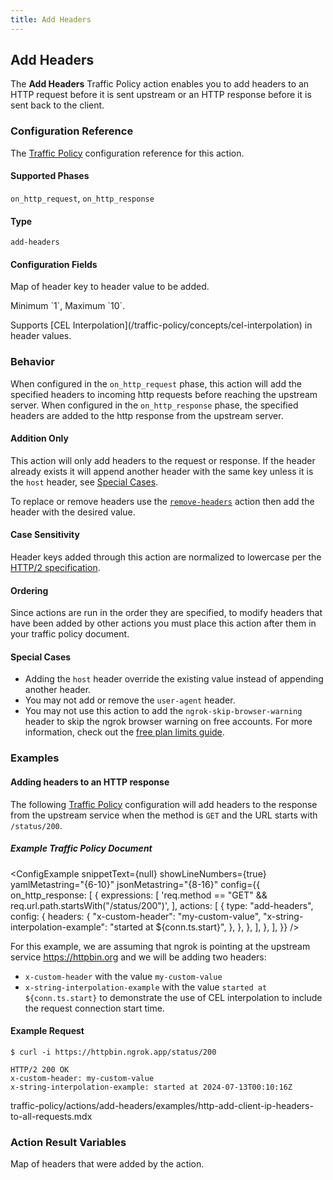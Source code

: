 ```yaml
---
title: Add Headers
---
```



## Add Headers

The **Add Headers** Traffic Policy action enables you to add headers to an HTTP request before it is sent upstream or an HTTP response before it is sent back to the client.

### Configuration Reference

The [Traffic Policy](/traffic-policy/) configuration
reference for this action.

#### Supported Phases

`on_http_request`, `on_http_response`

#### Type

`add-headers`

#### Configuration Fields

<Config>
	<ConfigItem title="headers" type="object" cel={true}>
		<p>Map of header key to header value to be added.</p>
		<p>Minimum `1`, Maximum `10`.</p>
		<p>
			Supports [CEL Interpolation](/traffic-policy/concepts/cel-interpolation)
			in header values.
		</p>
	</ConfigItem>
</Config>

### Behavior

When configured in the `on_http_request` phase, this action will add the specified headers to incoming http requests before reaching the upstream server. When
configured in the `on_http_response` phase, the specified headers are added to the http response from the upstream server.

#### Addition Only

This action will only add headers to the request or response. If the header already exists
it will append another header with the same key unless it is the `host` header,
see [Special Cases](#special-cases).

To replace or remove headers use the [`remove-headers`](/docs/traffic-policy/actions/remove-headers) action then
add the header with the desired value.

#### Case Sensitivity

Header keys added through this action are normalized to lowercase per the [HTTP/2 specification](https://datatracker.ietf.org/doc/html/rfc7540#section-8.1.2).

#### Ordering

Since actions are run in the order they are specified, to modify headers that have been added by other actions you must place this action
after them in your traffic policy document.

#### Special Cases

- Adding the `host` header override the existing value instead of appending another header.
- You may not add or remove the `user-agent` header.
- You may not use this action to add the `ngrok-skip-browser-warning` header to skip the ngrok browser warning on free accounts. For more information, check out the [free plan limits guide](http://localhost:3000/docs/guides/limits/#why-is-there-an-interstitial-in-front-of-my-html-content).

### Examples

#### Adding headers to an HTTP response

The following [Traffic Policy](/docs/traffic-policy/)
configuration will add headers to the response from the upstream service when
the method is `GET` and the URL starts with `/status/200`.

##### Example Traffic Policy Document

<ConfigExample
	snippetText={null}
	showLineNumbers={true}
	yamlMetastring="{6-10}"
	jsonMetastring="{8-16}"
	config={{
		on_http_response: [
			{
				expressions: [
					'req.method == "GET" && req.url.path.startsWith("/status/200")',
				],
				actions: [
					{
						type: "add-headers",
						config: {
							headers: {
								"x-custom-header": "my-custom-value",
								"x-string-interpolation-example": "started at ${conn.ts.start}",
							},
						},
					},
				],
			},
		],
	}}
/>

For this example, we are assuming that ngrok is pointing at the upstream service
https://httpbin.org and we will be adding two headers:

- `x-custom-header` with the value `my-custom-value`
- `x-string-interpolation-example` with the value `started at ${conn.ts.start}`
  to demonstrate the use of CEL interpolation to include the request connection
  start time.

#### Example Request

```shell
$ curl -i https://httpbin.ngrok.app/status/200
```

```http
HTTP/2 200 OK
x-custom-header: my-custom-value
x-string-interpolation-example: started at 2024-07-13T00:10:16Z
```

traffic-policy/actions/add-headers/examples/http-add-client-ip-headers-to-all-requests.mdx

### Action Result Variables

<Config>
	<ConfigItem title="actions.ngrok.add_headers.headers_added" type="object">
		<p>Map of headers that were added by the action.</p>
	</ConfigItem>
</Config>
